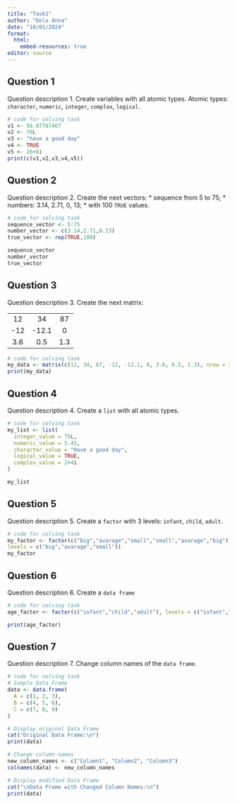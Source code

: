 ---
title: "Task1"
author: "Dola Anna"
date: "10/01/2024"
format:
  html:
    embed-resources: true
editor: source
---

## Question 1

Question description
1. Create variables with all atomic types. Atomic types: `character`, `numeric`, `integer`, `complex`, `logical`.
```{r}
# code for solving task
v1 <- 56.87767467
v2 <- 76L
v3 <- "have a good day"
v4 <- TRUE
v5 <- 26+8i
print(c(v1,v2,v3,v4,v5))
```


## Question 2 

Question description
2. Create the next vectors:
  * sequence from 5 to 75;
  * numbers: 3.14, 2.71, 0, 13;
  * with 100 `TRUE` values.
```{r}
# code for solving task
sequence_vector <- 5:75
number_vector <- c(3.14,2.71,0.13)
true_vector <- rep(TRUE,100)

sequence_vector
number_vector
true_vector
```

## Question 3

Question description
3. Create the next matrix:

|  |   |  |
|:---:|:-----:|:---:|
| 12  | 34    | 87  |
| -12 | -12.1 | 0   |
| 3.6 | 0.5   | 1.3 |
```{r}
# code for solving task
my_data <- matrix(c(12, 34, 87, -12, -12.1, 0, 3.6, 0.5, 1.3), nrow = 3, byrow = TRUE)
print(my_data)
```

## Question 4
Question description
4. Create a `list` with all atomic types.
```{r}
# code for solving task
my_list <- list(
  integer_value = 75L,
  numeric_value = 5.43,
  character_value = "Have a good day",
  logical_value = TRUE,
  complex_value = 2+4i
)

my_list
```

## Question 5
Question description
5. Create a `factor` with 3 levels: `infant`, `child`, `adult`.
```{r}
# code for solving task
my_factor <- factor(c("big","avarage","small","small","avarage","big"),
levels = c("big","avarage","small"))
my_factor
```

## Question 6
Question description
6. Create a `data frame`
```{r}
# code for solving task
age_factor <- factor(c("infant","child","adult"), levels = c("infant","child","adult"))

print(age_factor)
```

## Question 7
Question description
7. Change column names of the `data frame`.
```{r}
# code for solving task
# Sample Data Frame
data <- data.frame(
  A = c(1, 2, 3),
  B = c(4, 5, 6),
  C = c(7, 8, 9)
)

# Display original Data Frame
cat("Original Data Frame:\n")
print(data)

# Change column names
new_column_names <- c("Column1", "Column2", "Column3")
colnames(data) <- new_column_names

# Display modified Data Frame
cat("\nData Frame with Changed Column Names:\n")
print(data)

```

